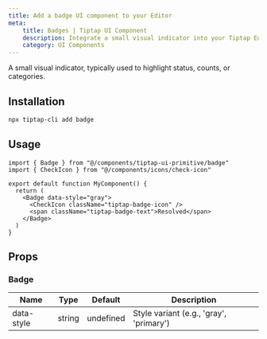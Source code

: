 ```yaml
---
title: Add a badge UI component to your Editor
meta:
    title: Badges | Tiptap UI Component
    description: Integrate a small visual indicator into your Tiptap Editor to highlight status, counts or categories. More in the docs.
    category: UI Components
---
```


A small visual indicator, typically used to highlight status, counts, or categories.

## Installation

```bash
npx tiptap-cli add badge
```

## Usage

```tsx
import { Badge } from "@/components/tiptap-ui-primitive/badge"
import { CheckIcon } from "@/components/icons/check-icon"

export default function MyComponent() {
  return (
    <Badge data-style="gray">
      <CheckIcon className="tiptap-badge-icon" />
      <span className="tiptap-badge-text">Resolved</span>
    </Badge>
  )
}
```

## Props

### Badge

| Name       | Type   | Default   | Description                             |
| ---------- | ------ | --------- | --------------------------------------- |
| data-style | string | undefined | Style variant (e.g., 'gray', 'primary') |
